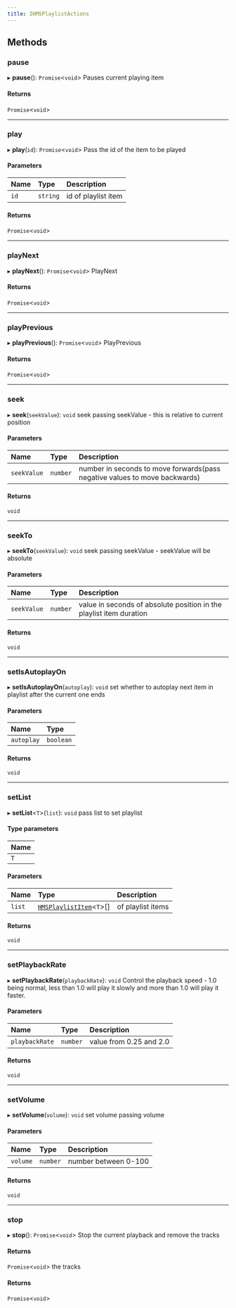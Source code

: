 ```yaml
---
title: IHMSPlaylistActions
---
```


## Methods

### pause

▸ **pause**(): `Promise`<`void`\>
Pauses current playing item

#### Returns

`Promise`<`void`\>

---

### play

▸ **play**(`id`): `Promise`<`void`\>
Pass the id of the item to be played

#### Parameters

| Name | Type     | Description         |
| :--- | :------- | :------------------ |
| `id` | `string` | id of playlist item |

#### Returns

`Promise`<`void`\>

---

### playNext

▸ **playNext**(): `Promise`<`void`\>
PlayNext

#### Returns

`Promise`<`void`\>

---

### playPrevious

▸ **playPrevious**(): `Promise`<`void`\>
PlayPrevious

#### Returns

`Promise`<`void`\>

---

### seek

▸ **seek**(`seekValue`): `void`
seek passing seekValue - this is relative to current position

#### Parameters

| Name        | Type     | Description                                                                |
| :---------- | :------- | :------------------------------------------------------------------------- |
| `seekValue` | `number` | number in seconds to move forwards(pass negative values to move backwards) |

#### Returns

`void`

---

### seekTo

▸ **seekTo**(`seekValue`): `void`
seek passing seekValue - seekValue will be absolute

#### Parameters

| Name        | Type     | Description                                                         |
| :---------- | :------- | :------------------------------------------------------------------ |
| `seekValue` | `number` | value in seconds of absolute position in the playlist item duration |

#### Returns

`void`

---

### setIsAutoplayOn

▸ **setIsAutoplayOn**(`autoplay`): `void`
set whether to autoplay next item in playlist after the current one ends

#### Parameters

| Name       | Type      |
| :--------- | :-------- |
| `autoplay` | `boolean` |

#### Returns

`void`

---

### setList

▸ **setList**<`T`\>(`list`): `void`
pass list to set playlist

#### Type parameters

| Name |
| :--- |
| `T`  |

#### Parameters

| Name   | Type                                                                                 | Description       |
| :----- | :----------------------------------------------------------------------------------- | :---------------- |
| `list` | [`HMSPlaylistItem`](/api-reference/javascript/v2/interfaces/HMSPlaylistItem)<`T`\>[] | of playlist items |

#### Returns

`void`

---

### setPlaybackRate

▸ **setPlaybackRate**(`playbackRate`): `void`
Control the playback speed - 1.0 being normal, less than 1.0 will play it slowly
and more than 1.0 will play it faster.

#### Parameters

| Name           | Type     | Description             |
| :------------- | :------- | :---------------------- |
| `playbackRate` | `number` | value from 0.25 and 2.0 |

#### Returns

`void`

---

### setVolume

▸ **setVolume**(`volume`): `void`
set volume passing volume

#### Parameters

| Name     | Type     | Description          |
| :------- | :------- | :------------------- |
| `volume` | `number` | number between 0-100 |

#### Returns

`void`

---

### stop

▸ **stop**(): `Promise`<`void`\>
Stop the current playback and remove the tracks

#### Returns

`Promise`<`void`\>
the tracks

#### Returns

`Promise`<`void`\>
